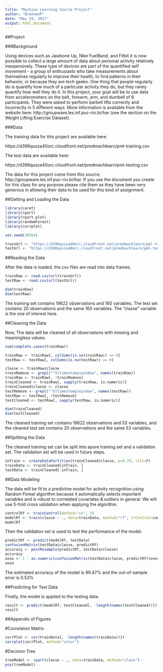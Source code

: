 ```yaml
---
title: "Machine Learning Course Project"
author: "BrennenP"
date: "May 29, 2017"
output: html_document
---
```

##Project

###Background

Using devices such as Jawbone Up, Nike FuelBand, and Fitbit it is now possible to collect a large amount of data about personal activity relatively inexpensively. These type of devices are part of the quantified self movement - a group of enthusiasts who take measurements about themselves regularly to improve their health, to find patterns in their behavior, or because they are tech geeks. One thing that people regularly do is quantify how much of a particular activity they do, but they rarely quantify how well they do it. In this project, your goal will be to use data from accelerometers on the belt, forearm, arm, and dumbell of 6 participants. They were asked to perform barbell lifts correctly and incorrectly in 5 different ways. More information is available from the website here: http://groupware.les.inf.puc-rio.br/har (see the section on the Weight Lifting Exercise Dataset).

###Data

The training data for this project are available here:

https://d396qusza40orc.cloudfront.net/predmachlearn/pml-training.csv

The test data are available here:

https://d396qusza40orc.cloudfront.net/predmachlearn/pml-testing.csv

The data for this project come from this source: http://groupware.les.inf.puc-rio.br/har. If you use the document you create for this class for any purpose please cite them as they have been very generous in allowing their data to be used for this kind of assignment.

##Getting and Loading the Data
```r
library(caret)
library(rpart)
library(rpart.plot)
library(randomForest)
library(corrplot)

set.seed(39564)

trainUrl <- "https://d396qusza40orc.cloudfront.net/predmachlearn/pml-training.csv"
testUrl <- "https://d396qusza40orc.cloudfront.net/predmachlearn/pml-testing.csv"
```

##Reading the Data

After the data is loaded, the csv files are read into data frames.
```r
trainRaw <- read.csv(url(trainUrl))
testRaw <- read.csv(url(testUrl))

dim(trainRaw)
dim(testRaw)
```
The training set contains 19622 observations and 160 variables. The test set contains 20 observations and the same 160 variables. The "classe" variable is the one of interest here.

##Cleaning the Data

Now, The data will be cleaned of all observations with missing and meaningless values.
```r
sum(complete.cases(trainRaw))

trainRaw <- trainRaw[, colSums(is.na(trainRaw)) == 0] 
testRaw <- testRaw[, colSums(is.na(testRaw)) == 0] 

classe <- trainRaw$classe
trainRemove <- grepl("^X|timestamp|window", names(trainRaw))
trainRaw <- trainRaw[, !trainRemove]
trainCleaned <- trainRaw[, sapply(trainRaw, is.numeric)]
trainCleaned$classe <- classe
testRemove <- grepl("^X|timestamp|window", names(testRaw))
testRaw <- testRaw[, !testRemove]
testCleaned <- testRaw[, sapply(testRaw, is.numeric)]

dim(trainCleaned)
dim(testCleaned)
```
The cleaned training set contains 19622 observations and 53 variables, and the cleaned test set contains 20 observations and the same 53 variables.

##Splitting the Data

The cleaned training set can be split into apure training set and a validation set. The validation set will be used in future steps.
```r
inTrain <- createDataPartition(trainCleaned$classe, p=0.70, list=F)
trainData <- trainCleaned[inTrain, ]
testData <- trainCleaned[-inTrain, ]
```

##Data Modeling

The data will be fit to a predictive model for activity recognition using Random Forest algorithm because it automatically selects important variables and is robust to correlated covariates & outliers in general. We will use 5-fold cross validation when applying the algorithm.
```r
controlRf <- trainControl(method="cv", 5)
modelRf <- train(classe ~ ., data=trainData, method="rf", trControl=controlRf, ntree=250)
modelRf
```
Then the validation set is used to test the performance of the model.
```r
predictRf <- predict(modelRf, testData)
confusionMatrix(testData$classe, predictRf)
accuracy <- postResample(predictRf, testData$classe)
accuracy
oose <- 1 - as.numeric(confusionMatrix(testData$classe, predictRf)$overall[1])
oose
```
The estimated accuracy of the model is 99.47% and the out-of-sample error is 0.53%

##Predicting for Test Data

Finally, the model is applied to the testing data.
```r
result <- predict(modelRf, testCleaned[, -length(names(testCleaned))])
result
```

##Appendix of Figures

#Correlation Matrix
```r
corrPlot <- cor(trainData[, -length(names(trainData))])
corrplot(corrPlot, method="color")
```

#Decision Tree
```r
treeModel <- rpart(classe ~ ., data=trainData, method="class")
prp(treeModel)
```